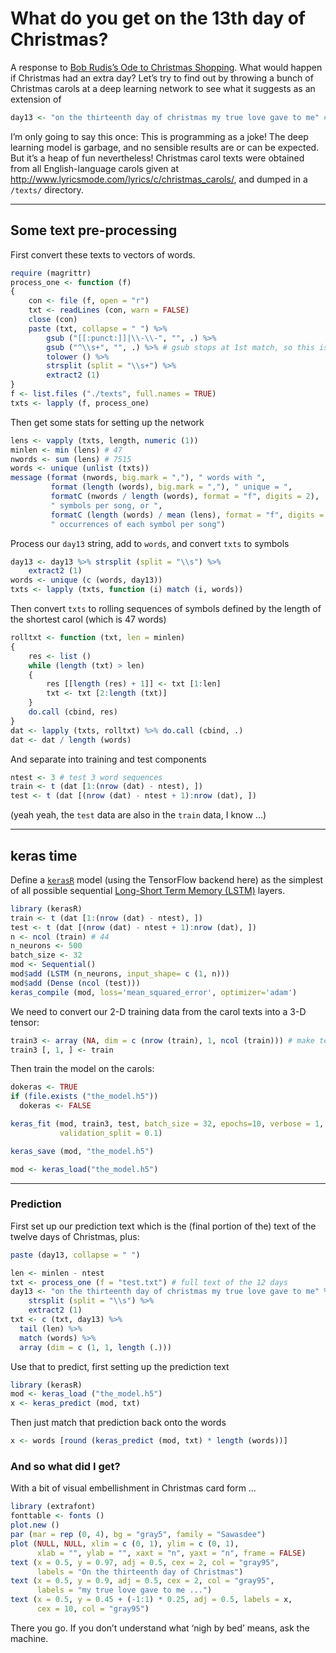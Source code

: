 # What do you get on the 13th day of Christmas?

A response to [Bob Rudis's Ode to Christmas Shopping](https://rud.is/b/2017/12/05/the-cost-of-true-love-a-k-a-the-tidy-and-expensive-twelve-days-of-christmas/). What would happen if Christmas had an extra day? Let's try to find out by throwing a bunch of Christmas carols at a deep learning network to see what it suggests as an extension of
```r
day13 <- "on the thirteenth day of christmas my true love gave to me" # what?
```

I'm only going to say this once: This is programming as a joke! The deep learning model is garbage, and no sensible results are or can be expected. But it's a heap of fun nevertheless! Christmas carol texts were obtained from all English-language carols given at
[http://www.lyricsmode.com/lyrics/c/christmas_carols/](http://www.lyricsmode.com/lyrics/c/christmas_carols/), and dumped in a `/texts/` directory.

-----------------

## Some text pre-processing

First convert these texts to vectors of words.
```r
require (magrittr)
process_one <- function (f)
{
    con <- file (f, open = "r")
    txt <- readLines (con, warn = FALSE)
    close (con)
    paste (txt, collapse = " ") %>%
        gsub ("[[:punct:]]|\\-\\-", "", .) %>%
        gsub ("^\\s+", "", .) %>% # gsub stops at 1st match, so this is separate
        tolower () %>%
        strsplit (split = "\\s+") %>%
        extract2 (1)
}
f <- list.files ("./texts", full.names = TRUE)
txts <- lapply (f, process_one)
```
Then get some stats for setting up the network
```r
lens <- vapply (txts, length, numeric (1))
minlen <- min (lens) # 47
nwords <- sum (lens) # 7515
words <- unique (unlist (txts))
message (format (nwords, big.mark = ","), " words with ",
         format (length (words), big.mark = ","), " unique = ",
         formatC (nwords / length (words), format = "f", digits = 2),
         " symbols per song, or ",
         formatC (length (words) / mean (lens), format = "f", digits = 2),
         " occurrences of each symbol per song")
```
Process our `day13` string, add to `words`, and convert `txts` to symbols
```r
day13 <- day13 %>% strsplit (split = "\\s") %>%
    extract2 (1)
words <- unique (c (words, day13))
txts <- lapply (txts, function (i) match (i, words))
```
Then convert `txts` to rolling sequences of symbols defined by the length of the shortest carol (which is 47 words)
```r
rolltxt <- function (txt, len = minlen)
{
    res <- list ()
    while (length (txt) > len)
    {
        res [[length (res) + 1]] <- txt [1:len]
        txt <- txt [2:length (txt)]
    }
    do.call (cbind, res)
}
dat <- lapply (txts, rolltxt) %>% do.call (cbind, .)
dat <- dat / length (words)
```
And separate into training and test components
```r
ntest <- 3 # test 3 word sequences
train <- t (dat [1:(nrow (dat) - ntest), ])
test <- t (dat [(nrow (dat) - ntest + 1):nrow (dat), ])
```
(yeah yeah, the `test` data are also in the `train` data, I know ...)

-----------------

## keras time

Define a [`kerasR`](https://cran.r-project.org/package=kerasR) model (using the TensorFlow backend here) as the simplest of all possible sequential [Long-Short Term Memory (LSTM)](https://keras.io/layers/recurrent/#lstm) layers.


```r
library (kerasR)
train <- t (dat [1:(nrow (dat) - ntest), ])
test <- t (dat [(nrow (dat) - ntest + 1):nrow (dat), ])
n <- ncol (train) # 44
n_neurons <- 500
batch_size <- 32
mod <- Sequential()
mod$add (LSTM (n_neurons, input_shape= c (1, n)))
mod$add (Dense (ncol (test)))
keras_compile (mod, loss='mean_squared_error', optimizer='adam')
```
We need to convert our 2-D training data from the carol texts into a 3-D tensor:
```r
train3 <- array (NA, dim = c (nrow (train), 1, ncol (train))) # make tensor
train3 [, 1, ] <- train
```
Then train the model on the carols:
```r
dokeras <- TRUE
if (file.exists ("the_model.h5"))
  dokeras <- FALSE
```
```r
keras_fit (mod, train3, test, batch_size = 32, epochs=10, verbose = 1,
           validation_split = 0.1)
```
```r
keras_save (mod, "the_model.h5")
```
```r
mod <- keras_load("the_model.h5")
```

-----------------

### Prediction

First set up our prediction text which is the (final portion of the) text of the twelve days of Christmas, plus:
```r
paste (day13, collapse = " ")
```
```r
len <- minlen - ntest
txt <- process_one (f = "test.txt") # full text of the 12 days
day13 <- "on the thirteenth day of christmas my true love gave to me" %>%
    strsplit (split = "\\s") %>%
    extract2 (1)
txt <- c (txt, day13) %>%
  tail (len) %>%
  match (words) %>%
  array (dim = c (1, 1, length (.)))
```
Use that to predict, first setting up the prediction text
```r
library (kerasR)
mod <- keras_load ("the_model.h5")
x <- keras_predict (mod, txt)
```
Then just match that prediction back onto the words
```r
x <- words [round (keras_predict (mod, txt) * length (words))]
```

### And so what did I get?

With a bit of visual embellishment in Christmas card form ...

```r
library (extrafont)
fonttable <- fonts ()
plot.new ()
par (mar = rep (0, 4), bg = "gray5", family = "Sawasdee")
plot (NULL, NULL, xlim = c (0, 1), ylim = c (0, 1),
      xlab = "", ylab = "", xaxt = "n", yaxt = "n", frame = FALSE)
text (x = 0.5, y = 0.97, adj = 0.5, cex = 2, col = "gray95",
      labels = "On the thirteenth day of Christmas")
text (x = 0.5, y = 0.9, adj = 0.5, cex = 2, col = "gray95",
      labels = "my true love gave to me ...")
text (x = 0.5, y = 0.45 + (-1:1) * 0.25, adj = 0.5, labels = x,
      cex = 10, col = "gray95")
```
There you go. If you don't understand what 'nigh by bed' means, ask the machine.